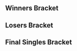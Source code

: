{{DISPLAYTITLE:Epita Smash Arena 5: Singles Bracket}}{{SetGame|melee}}
{{tabs static
|name1=Overview
|link1=Epita Smash Arena/5
|name2=Singles Bracket
|link2=Epita Smash Arena/5/Singles Bracket
|This=2
}}
==Winners Bracket==
{{32DEWBracketA
|tourneylink=Epita Smash Arena/5
|tourneyname=Epita Smash Arena 5
|r1m1p1=X-17 |r1m1p1flag= |r1m1p1score= |r1m1win=2
|r1m1p2=Leffen |r1m1p2flag=se |r1m1p2score={{win}}
|r1m2p1=porc |r1m2p1flag=fr |r1m2p1score= |r1m2win=2
|r1m2p2=Android |r1m2p2flag=se |r1m2p2score={{win}}
|r1m3p1=Baxon |r1m3p1flag=fr |r1m3p1score={{win}} |r1m3win=1
|r1m3p2=Feca-Link |r1m3p2flag=fr |r1m3p2score=
|r1m4p1=Qlex |r1m4p1flag=fr |r1m4p1score= |r1m4win=2
|r1m4p2=Fuzzyness |r1m4p2flag=gb |r1m4p2score={{win}}

|r1m5p1=*Zen |r1m5p1flag=fr |r1m5p1score=0 |r1m5win=2
|r1m5p2=Vanity Angel |r1m5p2flag=gb |r1m5p2score=2
|r1m5p1char1=marth |r1m5p2char1=peach |r1m5p1stock1=0 |r1m5p2stock1=2 |r1m5win1=2 |r1m5stage1=Battlefield
|r1m5p1char2=marth |r1m5p2char2=peach |r1m5p1stock2=0 |r1m5p2stock2=1 |r1m5win2=2 |r1m5stage2=Battlefield
|r1m5date=
|r1m5details={{BracketMatchDetails|reddit=|comment=|vod=https://youtu.be/CCHSFYD9JSc}}

|r1m6p1=Aska |r1m6p1flag=fr |r1m6p1score={{win}} |r1m6win=1
|r1m6p2=Fauster |r1m6p2flag=fr |r1m6p2score=
|r1m7p1=Slhoka |r1m7p1flag=fr |r1m7p1score= |r1m7win=2
|r1m7p2=Ice |r1m7p2flag=de |r1m7p2score={{win}}
|r1m8p1=Aether |r1m8p1flag=fr |r1m8p1score={{win}} |r1m8win=1
|r1m8p2=Salepate |r1m8p2flag=fr |r1m8p2score=

|r1m9p1=Willy |r1m9p1flag=fr |r1m9p1score=1 |r1m9win=2
|r1m9p2=Mahie |r1m9p2flag=fr |r1m9p2score=2
|r1m9p1char1=falco |r1m9p2char1=fox |r1m9p1stock1=1 |r1m9p2stock1=0 |r1m9win1=1 |r1m9stage1=Final Destination
|r1m9p1char2=falco |r1m9p2char2=marth |r1m9p1stock2=0 |r1m9p2stock2=1 |r1m9win2=2 |r1m9stage2=Yoshi's Story
|r1m9p1char3=falco |r1m9p2char3=marth |r1m9p1stock3=0 |r1m9p2stock3=1 |r1m9win3=2 |r1m9stage3=Dream Land
|r1m9date=
|r1m9details={{BracketMatchDetails|reddit=|comment=|vod=https://youtu.be/MPLq2OPEFbQ}}

|r1m10p1=Cyr |r1m10p1flag=fr |r1m10p1score={{win}} |r1m10win=1
|r1m10p2=Mrik |r1m10p2flag= |r1m10p2score=

|r1m11p1=Kurogane |r1m11p1flag=fr |r1m11p1score=1 |r1m11win=2
|r1m11p2=Samplay |r1m11p2flag=fr |r1m11p2score=2
|r1m11p1char1=falco |r1m11p2char1=falco |r1m11p1stock1=0 |r1m11p2stock1=1 |r1m11win1=2 |r1m11stage1=Yoshi's Story
|r1m11p1char2=falco |r1m11p2char2=falco |r1m11p1stock2=1 |r1m11p2stock2=0 |r1m11win2=1 |r1m11stage2=Yoshi's Story
|r1m11p1char3=falco |r1m11p2char3=falco |r1m11p1stock3=0 |r1m11p2stock3=1 |r1m11win3=2 |r1m11stage3=Dream Land
|r1m11date=
|r1m11details={{BracketMatchDetails|reddit=|comment=|vod=https://youtu.be/Am5m4ozCpTM}}

|r1m12p1=Armada |r1m12p1flag=se |r1m12p1score={{win}} |r1m12win=1
|r1m12p2=Wuschl |r1m12p2flag= |r1m12p2score=
|r1m13p1=Charlon |r1m13p1flag=fr |r1m13p1score= |r1m13win=2
|r1m13p2=Doraki |r1m13p2flag=fr |r1m13p2score={{win}}
|r1m14p1=Tekk |r1m14p1flag=fr |r1m14p1score={{win}} |r1m14win=1
|r1m14p2=Phyr |r1m14p2flag=es |r1m14p2score=
|r1m15p1=Bunwa |r1m15p1flag=fr |r1m15p1score= |r1m15win=2
|r1m15p2=Trinity |r1m15p2flag= |r1m15p2score={{win}}
|r1m16p1=Baker |r1m16p1flag= |r1m16p1score= |r1m16win=
|r1m16p2=Overtriforce |r1m16p2flag=es |r1m16p2score=

|r2m1p1=Leffen |r2m1p1flag=se |r2m1p1score={{win}} |r2m1win=1
|r2m1p2=Android |r2m1p2flag=se |r2m1p2score=
|r2m2p1=Baxon |r2m2p1flag=fr |r2m2p1score= |r2m2win=2
|r2m2p2=Fuzzyness |r2m2p2flag=gb |r2m2p2score={{win}}

|r2m3p1=Vanity Angel |r2m3p1flag=gb |r2m3p1score=2 |r2m3win=1
|r2m3p2=Aska |r2m3p2flag=fr |r2m3p2score=0
|r2m3p1char1=peach |r2m3p2char1=marth |r2m3p1stock1=2 |r2m3p2stock1=0 |r2m3win1=1 |r2m3stage1=Final Destination
|r2m3p1char2=peach |r2m3p2char2=marth |r2m3p1stock2=2 |r2m3p2stock2=0 |r2m3win2=1 |r2m3stage2=Battlefield
|r2m3date=
|r2m3details={{BracketMatchDetails|reddit=|comment=|vod=https://youtu.be/7Hwu0NtkVeY}}

|r2m4p1=Ice |r2m4p1flag=de |r2m4p1score=2 |r2m4win=1
|r2m4p2=Aether |r2m4p2flag=fr |r2m4p2score=0
|r2m4p1char1=fox |r2m4p2char1=link |r2m4p1stock1=2 |r2m4p2stock1=0 |r2m4win1=1 |r2m4stage1=Dream Land
|r2m4p1char2=fox |r2m4p2char2=link |r2m4p1stock2=3 |r2m4p2stock2=0 |r2m4win2=1 |r2m4stage2=Dream Land
|r2m4date=
|r2m4details={{BracketMatchDetails|reddit=|comment=|vod=https://youtu.be/n4l7NqPpGCc}}

|r2m5p1=Mahie |r2m5p1flag=fr |r2m5p1score=0 |r2m5win=2
|r2m5p2=Cyr |r2m5p2flag=fr |r2m5p2score=2
|r2m5p1char1=fox |r2m5p2char1=samus |r2m5p1stock1=0 |r2m5p2stock1=2 |r2m5win1=2 |r2m5stage1=Final Destination
|r2m5p1char2=marth |r2m5p2char2=samus |r2m5p1stock2=0 |r2m5p2stock2=2 |r2m5win2=2 |r2m5stage2=Yoshi's Story
|r2m5date=
|r2m5details={{BracketMatchDetails|reddit=|comment=|vod=https://youtu.be/vIvjrbnluxw}}

|r2m6p1=Samplay |r2m6p1flag=fr |r2m6p1score= |r2m6win=2
|r2m6p2=Armada |r2m6p2flag=se |r2m6p2score={{win}}
|r2m7p1=Doraki |r2m7p1flag=fr |r2m7p1score={{win}} |r2m7win=1
|r2m7p2=Tekk |r2m7p2flag=fr |r2m7p2score=
|r2m8p1=Trinity |r2m8p1flag= |r2m8p1score= |r2m8win=2
|r2m8p2=Overtriforce |r2m8p2flag=es |r2m8p2score={{win}}

|r3m1p1=Leffen |r3m1p1flag=se |r3m1p1score=2 |r3m1win=2
|r3m1p2=Fuzzyness |r3m1p2flag=gb |r3m1p2score=3
|r3m1p1char1=fox |r3m1p2char1=fox |r3m1p1stock1=0 |r3m1p2stock1=2 |r3m1win1=2 |r3m1stage1=Yoshi's Story
|r3m1p1char2=fox |r3m1p2char2=fox |r3m1p1stock2=1 |r3m1p2stock2=0 |r3m1win2=1 |r3m1stage2=Battlefield
|r3m1p1char3=fox |r3m1p2char3=fox |r3m1p1stock3=0 |r3m1p2stock3=3 |r3m1win3=2 |r3m1stage3=Final Destination
|r3m1p1char4=fox |r3m1p2char4=fox |r3m1p1stock4=2 |r3m1p2stock4=0 |r3m1win4=1 |r3m1stage4=Pokémon Stadium
|r3m1p1char5=fox |r3m1p2char5=fox |r3m1p1stock5=0 |r3m1p2stock5=2 |r3m1win5=2 |r3m1stage5=Dream Land
|r3m1date=
|r3m1details={{BracketMatchDetails|reddit=|comment=|vod=https://youtu.be/nQUJ8URsHpo}}

|r3m2p1=Vanity Angel |r3m2p1flag=gb |r3m2p1score=1 |r3m2win=2
|r3m2p2=Ice |r3m2p2flag=de |r3m2p2score=3
|r3m2p1char1=peach |r3m2p2char1=fox |r3m2p1stock1=0 |r3m2p2stock1=1 |r3m2win1=2 |r3m2stage1=Battlefield
|r3m2p1char2=peach |r3m2p2char2=fox |r3m2p1stock2=1 |r3m2p2stock2=0 |r3m2win2=1 |r3m2stage2=Final Destination
|r3m2p1char3=peach |r3m2p2char3=fox |r3m2p1stock3=0 |r3m2p2stock3=2 |r3m2win3=2 |r3m2stage3=Yoshi's Story
|r3m2p1char4=peach |r3m2p2char4=fox |r3m2p1stock4=0 |r3m2p2stock4=2 |r3m2win4=2 |r3m2stage4=Fountain of Dreams
|r3m2date=
|r3m2details={{BracketMatchDetails|reddit=|comment=|vod=https://youtu.be/LccjPKi_3YU}}

|r3m3p1=Cyr |r3m3p1flag=fr |r3m3p1score= |r3m3win=2
|r3m3p2=Armada |r3m3p2flag=se |r3m3p2score={{win}}
|r3m4p1=Doraki |r3m4p1flag=fr |r3m4p1score= |r3m4win=2
|r3m4p2=Overtriforce |r3m4p2flag=es |r3m4p2score={{win}}

|r4m1p1=Fuzzyness |r4m1p1flag=gb |r4m1p1score=3 |r4m1win=1
|r4m1p2=Ice |r4m1p2flag=de |r4m1p2score=1
|r4m1p1char1=cf |r4m1p2char1=sheik |r4m1p1stock1=1 |r4m1p2stock1=0 |r4m1win1=1 |r4m1stage1=Battlefield
|r4m1p1char2=cf |r4m1p2char2=sheik |r4m1p1stock2=0 |r4m1p2stock2=2 |r4m1win2=2 |r4m1stage2=Battlefield
|r4m1p1char3=falco |r4m1p2char3=sheik |r4m1p1stock3=1 |r4m1p2stock3=0 |r4m1win3=1 |r4m1stage3=Final Destination
|r4m1p1char4=falco |r4m1p2char4=marth |r4m1p1stock4=1 |r4m1p2stock4=0 |r4m1win4=1 |r4m1stage4=Final Destination
|r4m1date=
|r4m1details={{BracketMatchDetails|reddit=|comment=|vod=https://youtu.be/1BcdvJGkbws}}

|r4m2p1=Armada |r4m2p1flag=se |r4m2p1score=3 |r4m2win=1
|r4m2p2=Overtriforce |r4m2p2flag=es |r4m2p2score=0
|r4m2p1char1=peach |r4m2p2char1=sheik |r4m2p1stock1=2 |r4m2p2stock1=0 |r4m2win1=1 |r4m2stage1=Battlefield
|r4m2p1char2=peach |r4m2p2char2=sheik |r4m2p1stock2=2 |r4m2p2stock2=0 |r4m2win2=1 |r4m2stage2=Dream Land
|r4m2p1char3=peach |r4m2p2char3=fox |r4m2p1stock3=2 |r4m2p2stock3=0 |r4m2win3=1 |r4m2stage3=Yoshi's Story
|r4m2date=
|r4m2details={{BracketMatchDetails|reddit=|comment=|vod=https://youtu.be/xRpPppnK8iM}}
}}
==Losers Bracket==
{{32DELBracketSmwA
|tourneylink=Epita Smash Arena/5
|tourneyname=Epita Smash Arena 5
|l1placement=25-32
|l2placement=17-24
|l3placement=13-16
|l4placement=9-12
|l5placement=7-8
|l6placement=5-6

|l1m1p1=X-17 |l1m1p1flag= |l1m1p1score= |l1m1win=2
|l1m1p2=porc |l1m1p2flag=fr |l1m1p2score={{win}}

|l1m2p1=Feca-Link |l1m2p1flag=fr |l1m2p1score=2 |l1m2win=1
|l1m2p2=Qlex |l1m2p2flag=fr |l1m2p2score=1
|l1m2p1char1=falco |l1m2p2char1=ganon |l1m2p1stock1=1 |l1m2p2stock1=0 |l1m2win1=1 |l1m2stage1=Battlefield
|l1m2p1char2=falco |l1m2p2char2=ganon |l1m2p1stock2=0 |l1m2p2stock2=1 |l1m2win2=2 |l1m2stage2=Yoshi's Story
|l1m2p1char3=falco |l1m2p2char3=ganon |l1m2p1stock3=3 |l1m2p2stock3=0 |l1m2win3=1 |l1m2stage3=Final Destination
|l1m2date=
|l1m2details={{BracketMatchDetails|reddit=|comment=|vod=https://youtu.be/rRQ43MSsCt4}}

|l1m3p1=*Zen |l1m3p1flag=fr |l1m3p1score={{win}} |l1m3win=1
|l1m3p2=Fauster |l1m3p2flag=fr |l1m3p2score=
|l1m4p1=Slhoka |l1m4p1flag=fr |l1m4p1score= |l1m4win=2
|l1m4p2=Salepate |l1m4p2flag=fr |l1m4p2score={{win}}
|l1m5p1=Willy |l1m5p1flag=fr |l1m5p1score= |l1m5win=2
|l1m5p2=Mrik |l1m5p2flag= |l1m5p2score={{win}}
|l1m6p1=Kurogane |l1m6p1flag=fr |l1m6p1score= |l1m6win=2
|l1m6p2=Wuschl |l1m6p2flag= |l1m6p2score={{win}}
|l1m7p1=Charlon |l1m7p1flag=fr |l1m7p1score= |l1m7win=2
|l1m7p2=Phyr |l1m7p2flag=es |l1m7p2score={{win}}
|l1m8p1=Bunwa |l1m8p1flag=fr |l1m8p1score={{win}} |l1m8win=1
|l1m8p2=Baker |l1m8p2flag= |l1m8p2score=

|l2m1p1=Aska |l2m1p1flag=fr |l2m1p1score=1 |l2m1win=2
|l2m1p2=porc |l2m1p2flag=fr |l2m1p2score=2
|l2m1p1char1=marth |l2m1p2char1=falco |l2m1p1stock1=0 |l2m1p2stock1=1 |l2m1win1=2 |l2m1stage1=Battlefield
|l2m1p1char2=marth |l2m1p2char2=falco |l2m1p1stock2=1 |l2m1p2stock2=0 |l2m1win2=1 |l2m1stage2=Yoshi's Story
|l2m1p1char3=marth |l2m1p2char3=falco |l2m1p1stock3=0 |l2m1p2stock3=1 |l2m1win3=2 |l2m1stage3=Pokémon Stadium
|l2m1date=
|l2m1details={{BracketMatchDetails|reddit=|comment=|vod=https://youtu.be/AgrOQnl1zfA}}

|l2m2p1=Aether |l2m2p1flag=fr |l2m2p1score={{win}} |l2m2win=1
|l2m2p2=Feca-Link |l2m2p2flag=fr |l2m2p2score=
|l2m3p1=Android |l2m3p1flag=se |l2m3p1score={{win}} |l2m3win=1
|l2m3p2=*Zen |l2m3p2flag=fr |l2m3p2score=
|l2m4p1=Baxon |l2m4p1flag=fr |l2m4p1score= |l2m4win=2
|l2m4p2=Salepate |l2m4p2flag=fr |l2m4p2score={{win}}
|l2m5p1=Tekk |l2m5p1flag=fr |l2m5p1score={{win}} |l2m5win=1
|l2m5p2=Mrik |l2m5p2flag= |l2m5p2score=
|l2m6p1=Trinity |l2m6p1flag= |l2m6p1score={{win}} |l2m6win=1
|l2m6p2=Wuschl |l2m6p2flag= |l2m6p2score=

|l2m7p1=Mahie |l2m7p1flag=fr |l2m7p1score=2 |l2m7win=1
|l2m7p2=Phyr |l2m7p2flag=es |l2m7p2score=1
|l2m7p1char1=marth |l2m7p2char1=peach |l2m7p1stock1=0 |l2m7p2stock1=2 |l2m7win1=2 |l2m7stage1=Battlefield
|l2m7p1char2=marth |l2m7p2char2=peach |l2m7p1stock2=1 |l2m7p2stock2=0 |l2m7win2=1 |l2m7stage2=Final Destination
|l2m7p1char3=marth |l2m7p2char3=peach |l2m7p1stock3=1 |l2m7p2stock3=0 |l2m7win3=1 |l2m7stage3=Fountain of Dreams
|l2m7date=
|l2m7details={{BracketMatchDetails|reddit=|comment=|vod=https://youtu.be/dLT97ivKo_4}}

|l2m8p1=Samplay |l2m8p1flag=fr |l2m8p1score= |l2m8win=2
|l2m8p2=Bunwa |l2m8p2flag=fr |l2m8p2score={{win}}

|l3m1p1=porc |l3m1p1flag=fr |l3m1p1score=0 |l3m1win=2
|l3m1p2=Aether |l3m1p2flag=fr |l3m1p2score=3
|l3m1p1char1=falco |l3m1p2char1=link |l3m1p1stock1=0 |l3m1p2stock1=1 |l3m1win1=2 |l3m1stage1=Dream Land
|l3m1p1char2=falco |l3m1p2char2=link |l3m1p1stock2=0 |l3m1p2stock2=1 |l3m1win2=2 |l3m1stage2=Pokémon Stadium
|l3m1p1char3=fox |l3m1p2char3=link |l3m1p1stock3=0 |l3m1p2stock3=2 |l3m1win3=2 |l3m1stage3=Pokémon Stadium
|l3m1date=
|l3m1details={{BracketMatchDetails|reddit=|comment=|vod=https://youtu.be/CagaMwvn_fY}}

|l3m2p1=Android |l3m2p1flag=se |l3m2p1score={{win}} |l3m2win=1
|l3m2p2=Salepate |l3m2p2flag=fr |l3m2p2score=
|l3m3p1=Tekk |l3m3p1flag=fr |l3m3p1score={{win}} |l3m3win=1
|l3m3p2=Trinity |l3m3p2flag= |l3m3p2score=

|l3m4p1=Mahie |l3m4p1flag=fr |l3m4p1score=0 |l3m4win=2
|l3m4p2=Bunwa |l3m4p2flag=fr |l3m4p2score=2
|l3m4p1char1=marth |l3m4p2char1=jigglypuff |l3m4p1stock1=0 |l3m4p2stock1=1 |l3m4win1=2 |l3m4stage1=Final Destination
|l3m4p1char2=marth |l3m4p2char2=jigglypuff |l3m4p1stock2=0 |l3m4p2stock2=1 |l3m4win2=2 |l3m4stage2=Pokémon Stadium
|l3m4date=
|l3m4details={{BracketMatchDetails|reddit=|comment=|vod=https://youtu.be/k2ga2OGcOPk}}

|l4m1p1=Cyr |l4m1p1flag=fr |l4m1p1score=3 |l4m1win=1
|l4m1p2=Aether |l4m1p2flag=fr |l4m1p2score=1
|l4m1p1char1=samus |l4m1p2char1=link |l4m1p1stock1=2 |l4m1p2stock1=0 |l4m1win1=1 |l4m1stage1=Dream Land
|l4m1p1char2=samus |l4m1p2char2=link |l4m1p1stock2=1 |l4m1p2stock2=0 |l4m1win2=1 |l4m1stage2=Pokémon Stadium
|l4m1p1char3=samus |l4m1p2char3=link |l4m1p1stock3=0 |l4m1p2stock3=2 |l4m1win3=2 |l4m1stage3=Pokémon Stadium
|l4m1p1char4=samus |l4m1p2char4=link |l4m1p1stock4=1 |l4m1p2stock4=0 |l4m1win4=1 |l4m1stage4=Fountain of Dreams
|l4m1date=
|l4m1details={{BracketMatchDetails|reddit=|comment=|vod=https://youtu.be/tsQjGsOj-TA}}

|l4m2p1=Doraki |l4m2p1flag=fr |l4m2p1score= |l4m2win=2
|l4m2p2=Android |l4m2p2flag=se |l4m2p2score={{win}}

|l4m3p1=Leffen |l4m3p1flag=se |l4m3p1score=3 |l4m3win=1
|l4m3p2=Tekk |l4m3p2flag=fr |l4m3p2score=0
|l4m3p1char1=fox |l4m3p2char1=jigglypuff |l4m3p1stock1=1 |l4m3p2stock1=0 |l4m3win1=1 |l4m3stage1=Battlefield
|l4m3p1char2=fox |l4m3p2char2=jigglypuff |l4m3p1stock2=2 |l4m3p2stock2=0 |l4m3win2=1 |l4m3stage2=Dream Land
|l4m3p1char3=fox |l4m3p2char3=jigglypuff |l4m3p1stock3=3 |l4m3p2stock3=0 |l4m3win3=1 |l4m3stage3=Battlefield
|l4m3date=
|l4m3details={{BracketMatchDetails|reddit=|comment=|vod=https://youtu.be/qR7UrvZS4Bw}}

|l4m4p1=Vanity Angel |l4m4p1flag=gb |l4m4p1score={{win}} |l4m4win=1
|l4m4p2=Bunwa |l4m4p2flag=fr |l4m4p2score=

|l5m1p1=Cyr |l5m1p1flag=fr |l5m1p1score=3 |l5m1win=1
|l5m1p2=Android |l5m1p2flag=se |l5m1p2score=1
|l5m1p1char1=samus |l5m1p2char1=sheik |l5m1p1stock1=2 |l5m1p2stock1=0 |l5m1win1=1 |l5m1stage1=Fountain of Dreams
|l5m1p1char2=samus |l5m1p2char2=sheik |l5m1p1stock2=0 |l5m1p2stock2=2 |l5m1win2=2 |l5m1stage2=Yoshi's Story
|l5m1p1char3=samus |l5m1p2char3=sheik |l5m1p1stock3=2 |l5m1p2stock3=0 |l5m1win3=1 |l5m1stage3=Final Destination
|l5m1p1char4=samus |l5m1p2char4=sheik |l5m1p1stock4=1 |l5m1p2stock4=0 |l5m1win4=1 |l5m1stage4=Pokémon Stadium
|l5m1date=
|l5m1details={{BracketMatchDetails|reddit=|comment=|vod=https://youtu.be/ZxsxYRwtqDI}}

|l5m2p1=Leffen |l5m2p1flag=se |l5m2p1score=3 |l5m2win=1
|l5m2p2=Vanity Angel |l5m2p2flag=gb |l5m2p2score=2
|l5m2p1char1=fox |l5m2p2char1=peach |l5m2p1stock1=0 |l5m2p2stock1=1 |l5m2win1=2 |l5m2stage1=Battlefield
|l5m2p1char2=fox |l5m2p2char2=peach |l5m2p1stock2=3 |l5m2p2stock2=0 |l5m2win2=1 |l5m2stage2=Yoshi's Story
|l5m2p1char3=fox |l5m2p2char3=peach |l5m2p1stock3=0 |l5m2p2stock3=1 |l5m2win3=2 |l5m2stage3=Final Destination
|l5m2p1char4=fox |l5m2p2char4=peach |l5m2p1stock4=1 |l5m2p2stock4=0 |l5m2win4=1 |l5m2stage4=Battlefield
|l5m2p1char5=fox |l5m2p2char5=peach |l5m2p1stock5=1 |l5m2p2stock5=0 |l5m2win5=1 |l5m2stage5=Dream Land
|l5m2date=
|l5m2details={{BracketMatchDetails|reddit=|comment=|vod=https://youtu.be/gagtEETv3ns}}

|l6m1p1=Ice |l6m1p1flag=de |l6m1p1score=3 |l6m1win=1
|l6m1p2=Cyr |l6m1p2flag=fr |l6m1p2score=0
|l6m1p1char1=sheik |l6m1p2char1=samus |l6m1p1stock1=1 |l6m1p2stock1=0 |l6m1win1=1 |l6m1stage1=Fountain of Dreams
|l6m1p1char2=sheik |l6m1p2char2=samus |l6m1p1stock2=1 |l6m1p2stock2=0 |l6m1win2=1 |l6m1stage2=Fountain of Dreams
|l6m1p1char3=sheik |l6m1p2char3=samus |l6m1p1stock3=1 |l6m1p2stock3=0 |l6m1win3=1 |l6m1stage3=Fountain of Dreams
|l6m1date=
|l6m1details={{BracketMatchDetails|reddit=|comment=|vod=https://youtu.be/eCWvykrPlYY}}

|l6m2p1=Overtriforce |l6m2p1flag=es |l6m2p1score=3 |l6m2win=1
|l6m2p2=Leffen |l6m2p2flag=se |l6m2p2score=2
|l6m2p1char1=sheik |l6m2p2char1=fox |l6m2p1stock1=0 |l6m2p2stock1=1 |l6m2win1=2 |l6m2stage1=Final Destination
|l6m2p1char2=sheik |l6m2p2char2=fox |l6m2p1stock2=1 |l6m2p2stock2=0 |l6m2win2=1 |l6m2stage2=Battlefield
|l6m2p1char3=sheik |l6m2p2char3=fox |l6m2p1stock3=1 |l6m2p2stock3=0 |l6m2win3=1 |l6m2stage3=Yoshi's Story
|l6m2p1char4=sheik |l6m2p2char4=fox |l6m2p1stock4=0 |l6m2p2stock4=1 |l6m2win4=2 |l6m2stage4=Yoshi's Story
|l6m2p1char5=sheik |l6m2p2char5=fox |l6m2p1stock5=1 |l6m2p2stock5=0 |l6m2win5=1 |l6m2stage5=Battlefield
|l6m2date=
|l6m2details={{BracketMatchDetails|reddit=|comment=|vod=https://youtu.be/hzzBXr4Jb4E}}
}}
<onlyinclude>
==Final Singles Bracket==
{{DEFinalSmwBracket
|tourneylink=Epita Smash Arena/5
|tourneyname=Epita Smash Arena 5
|l1placement=4
|r2placement=3
|r3loserplacement=2
|r3winnerplacement=1
|export_score=true
|column-width=200

<!-- FROM WINNERS -->
|r1m1p1=Fuzzyness |r1m1p1flag=gb |r1m1p1score=0
|r1m1p2=Armada |r1m1p2flag=se |r1m1p2score=4
|r1m1win=2
|r1m1p1char1=cf |r1m1p2char1=peach |r1m1p1stock1=0 |r1m1p2stock1=3 |r1m1win1=2 |r1m1stage1=Dream Land
|r1m1p1char2=cf |r1m1p2char2=peach |r1m1p1stock2=0 |r1m1p2stock2=2 |r1m1win2=2 |r1m1stage2=Battlefield
|r1m1p1char3=cf |r1m1p2char3=peach |r1m1p1stock3=0 |r1m1p2stock3=2 |r1m1win3=2 |r1m1stage3=Battlefield
|r1m1p1char4=falco |r1m1p2char4=peach |r1m1p1stock4=0 |r1m1p2stock4=3 |r1m1win4=2 |r1m1stage4=Battlefield
|r1m1date=
|r1m1details={{BracketMatchDetails|reddit=|comment=|vod=https://youtu.be/-1uQgT2PtU8}}

<!-- FROM LOSERS -->
|l1m1p1=Ice |l1m1p1flag=de |l1m1p1score=3
|l1m1p2=Overtriforce |l1m1p2flag=es |l1m1p2score=2
|l1m1win=1
|l1m1p1char1=sheik |l1m1p2char1=sheik |l1m1p1stock1=1 |l1m1p2stock1=0 |l1m1win1=1 |l1m1stage1=Final Destination
|l1m1p1char2=sheik |l1m1p2char2=sheik |l1m1p1stock2=0 |l1m1p2stock2=1 |l1m1win2=2 |l1m1stage2=Final Destination
|l1m1p1char3=sheik |l1m1p2char3=sheik |l1m1p1stock3=0 |l1m1p2stock3=2 |l1m1win3=2 |l1m1stage3=Final Destination
|l1m1p1char4=sheik |l1m1p2char4=sheik |l1m1p1stock4=2 |l1m1p2stock4=0 |l1m1win4=1 |l1m1stage4=Battlefield
|l1m1p1char5=sheik |l1m1p2char5=sheik |l1m1p1stock5=2 |l1m1p2stock5=0 |l1m1win5=1 |l1m1stage5=Pokémon Stadium
|l1m1date=
|l1m1details={{BracketMatchDetails|reddit=|comment=|vod=https://youtu.be/0WcmkmJdgws}}

<!-- LOSERS FINALS -->
|r2m1p1=Fuzzyness |r2m1p1flag=gb |r2m1p1score=1
|r2m1p2=Ice |r2m1p2flag=de |r2m1p2score=4
|r2m1win=2
|r2m1p1char1=falco |r2m1p2char1=marth |r2m1p1stock1=2 |r2m1p2stock1=0 |r2m1win1=1 |r2m1stage1=Yoshi's Story
|r2m1p1char2=falco |r2m1p2char2=marth |r2m1p1stock2=0 |r2m1p2stock2=2 |r2m1win2=2 |r2m1stage2=Yoshi's Story
|r2m1p1char3=falco |r2m1p2char3=sheik |r2m1p1stock3=0 |r2m1p2stock3=2 |r2m1win3=2 |r2m1stage3=Dream Land
|r2m1p1char4=fox |r2m1p2char4=sheik |r2m1p1stock4=0 |r2m1p2stock4=2 |r2m1win4=2 |r2m1stage4=Yoshi's Story
|r2m1p1char5=cf |r2m1p2char5=sheik |r2m1p1stock5=0 |r2m1p2stock5=1 |r2m1win5=2 |r2m1stage5=Final Destination
|r2m1date=
|r2m1details={{BracketMatchDetails|reddit=|comment=|vod=https://youtu.be/ma3j6A9FhC0}}

<!-- GRAND FINALS -->
|r3m1p1=Armada |r3m1p1flag=se |r3m1p1score=4
|r3m1p2=Ice |r3m1p2flag=de |r3m1p2score=0
|r3m1win=1
|r3m1p1char1=peach |r3m1p2char1=fox |r3m1p1stock1=3 |r3m1p2stock1=0 |r3m1win1=1 |r3m1stage1=Dream Land
|r3m1p1char2=peach |r3m1p2char2=fox |r3m1p1stock2=2 |r3m1p2stock2=0 |r3m1win2=1 |r3m1stage2=Yoshi's Story
|r3m1p1char3=peach |r3m1p2char3=fox |r3m1p1stock3=2 |r3m1p2stock3=0 |r3m1win3=1 |r3m1stage3=Yoshi's Story
|r3m1p1char4=peach |r3m1p2char4=fox |r3m1p1stock4=2 |r3m1p2stock4=0 |r3m1win4=1 |r3m1stage4=Yoshi's Story
|r3m1date=
|r3m1details={{BracketMatchDetails|reddit=|comment=|vod=https://youtu.be/r8bSWuLzUGE}}
}}
</onlyinclude>
